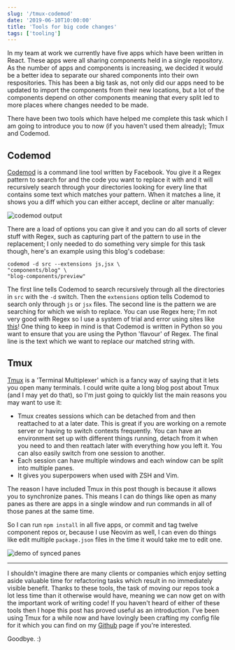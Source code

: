 ```yaml
---
slug: '/tmux-codemod'
date: '2019-06-10T10:00:00'
title: 'Tools for big code changes'
tags: ['tooling']
---
```


In my team at work we currently have five apps which have been written in React. These apps were all sharing components held in a single repository. As the number of apps and components is increasing, we decided it would be a better idea to separate our shared components into their own respositories. This has been a big task as, not only did our apps need to be updated to import the components from their new locations, but a lot of the components depend on other components meaning that every split led to more places where changes needed to be made.

There have been two tools which have helped me complete this task which I am going to introduce you to now (if you haven't used them already); Tmux and Codemod.

## Codemod

[Codemod](https://github.com/facebook/codemod) is a command line tool written by Facebook. You give it a Regex pattern to search for and the code you want to replace it with and it will recursively search through your directories looking for every line that contains some text which matches your pattern. When it matches a line, it shows you a diff which you can either accept, decline or alter manually:

![codemod output](codemod-output.jpg)

There are a load of options you can give it and you can do all sorts of clever stuff with Regex, such as capturing part of the pattern to use in the replacement; I only needed to do something very simple for this task though, here's an example using this blog's codebase:
```
codemod -d src --extensions js,jsx \
"components/blog" \
"blog-components/preview"
```

The first line tells Codemod to search recursively through all the directories in `src` with the `-d` switch. Then the `extensions` option tells Codemod to search only through `js` or `jsx` files. The second line is the pattern we are searching for which we wish to replace. You can use Regex here; I'm not very good with Regex so I use a system of trial and error using sites like [this](https://regex101.co!/)! One thing to keep in mind is that Codemod is written in Python so you want to ensure that you are using the Python 'flavour' of Regex. The final line is the text which we want to replace our matched string with.

## Tmux

[Tmux](https://github.com/tmux/tmux) is a 'Terminal Multiplexer' which is a fancy way of saying that it lets you open many terminals. I could write quite a long blog post about Tmux (and I may yet do that), so I'm just going to quickly list the main reasons you may want to use it:

* Tmux creates sessions which can be detached from and then reattached to at a later date. This is great if you are working on a remote server or having to switch contexts frequently. You can have an environment set up with different things running, detach from it when you need to and then reattach later with everything how you left it. You can also easily switch from one session to another.
* Each session can have multiple windows and each window can be split into multiple panes.
* It gives you superpowers when used with ZSH and Vim.

The reason I have included Tmux in this post though is because it allows you to synchronize panes. This means I can do things like open as many panes as there are apps in a single window and run commands in all of those panes at the same time.

So I can run `npm install` in all five apps, or commit and tag twelve component repos or, because I use Neovim as well, I can even do things like edit multiple `package.json` files in the time it would take me to edit one.

![demo of synced panes](sync-panes.gif)

---

I shouldn't imagine there are many clients or companies which enjoy setting aside valuable time for refactoring tasks which result in no immediately visible benefit. Thanks to these tools, the task of moving our repos took a lot less time than it otherwise would have, meaning we can now get on with the important work of writing code! If you haven't heard of either of these tools then I hope this post has proved useful as an introduction. I've been using Tmux for a while now and have lovingly been crafting my config file for it which you can find on my [Github](https://github.com/mthorning/dotfiles) page if you're interested.

Goodbye. :)
